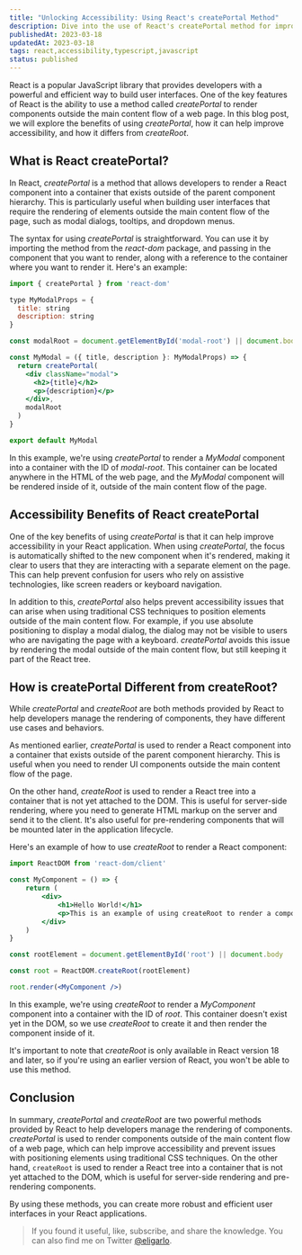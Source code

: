 ```yaml
---
title: "Unlocking Accessibility: Using React's createPortal Method"
description: Dive into the use of React's createPortal method for improved accessibility. Understand its benefits and how it compares to createRoot in web development.
publishedAt: 2023-03-18
updatedAt: 2023-03-18
tags: react,accessibility,typescript,javascript
status: published
---
```


React is a popular JavaScript library that provides developers with a powerful and efficient way to build user interfaces. One of the key features of React is the ability to use a method called _createPortal_ to render components outside the main content flow of a web page. In this blog post, we will explore the benefits of using _createPortal_, how it can help improve accessibility, and how it differs from _createRoot_.

## What is React createPortal?

In React, _createPortal_ is a method that allows developers to render a React component into a container that exists outside of the parent component hierarchy. This is particularly useful when building user interfaces that require the rendering of elements outside the main content flow of the page, such as modal dialogs, tooltips, and dropdown menus.

The syntax for using _createPortal_ is straightforward. You can use it by importing the method from the _react-dom_ package, and passing in the component that you want to render, along with a reference to the container where you want to render it. Here's an example:

```jsx
import { createPortal } from 'react-dom'

type MyModalProps = {
  title: string
  description: string
}

const modalRoot = document.getElementById('modal-root') || document.body

const MyModal = ({ title, description }: MyModalProps) => {
  return createPortal(
    <div className="modal">
      <h2>{title}</h2>
      <p>{description}</p>
    </div>,
    modalRoot
  )
}

export default MyModal
```

In this example, we're using _createPortal_ to render a _MyModal_ component into a container with the ID of _modal-root_. This container can be located anywhere in the HTML of the web page, and the _MyModal_ component will be rendered inside of it, outside of the main content flow of the page.

## Accessibility Benefits of React createPortal

One of the key benefits of using _createPortal_ is that it can help improve accessibility in your React application. When using _createPortal_, the focus is automatically shifted to the new component when it's rendered, making it clear to users that they are interacting with a separate element on the page. This can help prevent confusion for users who rely on assistive technologies, like screen readers or keyboard navigation.

In addition to this, _createPortal_ also helps prevent accessibility issues that can arise when using traditional CSS techniques to position elements outside of the main content flow. For example, if you use absolute positioning to display a modal dialog, the dialog may not be visible to users who are navigating the page with a keyboard. _createPortal_ avoids this issue by rendering the modal outside of the main content flow, but still keeping it part of the React tree.

## How is createPortal Different from createRoot?

While _createPortal_ and _createRoot_ are both methods provided by React to help developers manage the rendering of components, they have different use cases and behaviors.

As mentioned earlier, _createPortal_ is used to render a React component into a container that exists outside of the parent component hierarchy. This is useful when you need to render UI components outside the main content flow of the page.

On the other hand, _createRoot_ is used to render a React tree into a container that is not yet attached to the DOM. This is useful for server-side rendering, where you need to generate HTML markup on the server and send it to the client. It's also useful for pre-rendering components that will be mounted later in the application lifecycle.

Here's an example of how to use _createRoot_ to render a React component:

```jsx
import ReactDOM from 'react-dom/client'

const MyComponent = () => {
	return (
		<div>
			<h1>Hello World!</h1>
			<p>This is an example of using createRoot to render a component.</p>
		</div>
	)
}

const rootElement = document.getElementById('root') || document.body

const root = ReactDOM.createRoot(rootElement)

root.render(<MyComponent />)
```

In this example, we're using _createRoot_ to render a _MyComponent_ component into a container with the ID of _root_. This container doesn't exist yet in the DOM, so we use _createRoot_ to create it and then render the component inside of it.

It's important to note that _createRoot_ is only available in React version 18 and later, so if you're using an earlier version of React, you won't be able to use this method.

## Conclusion

In summary, _createPortal_ and _createRoot_ are two powerful methods provided by React to help developers manage the rendering of components. _createPortal_ is used to render components outside of the main content flow of a web page, which can help improve accessibility and prevent issues with positioning elements using traditional CSS techniques. On the other hand, `createRoot` is used to render a React tree into a container that is not yet attached to the DOM, which is useful for server-side rendering and pre-rendering components.

By using these methods, you can create more robust and efficient user interfaces in your React applications.

> If you found it useful, like, subscribe, and share the knowledge.
> You can also find me on Twitter [@eligarlo][twitter profile].

[twitter profile]: https://twitter.com/intent/user?screen_name=eligarlo
